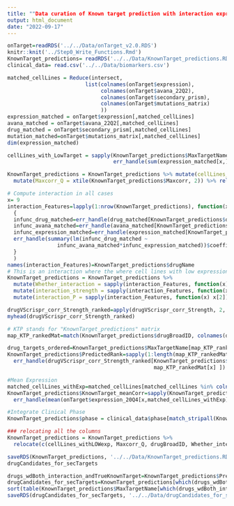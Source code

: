 ```yaml
---
title: ""Data curation of Known target prediction with interaction expression and secondary target""
output: html_document
date: "2022-09-17"
---
```


<!-- After computing the initial correlation, we next compute the interaction between the expression data and (the correlation between the crispr KO and the Drug response), and the add the variables: -->

<!-- libraries and data required -->
```r
onTarget=readRDS('../../Data/onTarget_v2.0.RDS')
knitr::knit('../Step0_Write_Functions.Rmd')
KnownTarget_predictions= readRDS('../../Data/KnownTarget_predictions.RDS')
clinical_data= read.csv('../../Data/biomarkers.csv')
```


<!-- Matched cellinies to between the expression, crispr, drug and mutation matrix datasets -->
```r
matched_cellLines = Reduce(intersect, 
                         list(colnames(onTarget$expression),
                              colnames(onTarget$avana_22Q2),
                              colnames(onTarget$secondary_prism),
                              colnames(onTarget$mutations_matrix)
                              ))
expression_matched = onTarget$expression[,matched_cellLines]
avana_matched = onTarget$avana_22Q2[,matched_cellLines]
drug_matched = onTarget$secondary_prism[,matched_cellLines]
mutation_matched=onTarget$mutations_matrix[,matched_cellLines]
dim(expression_matched) 
```

```r
cellLines_with_LowTarget = sapply(KnownTarget_predictions$MaxTargetName, function(x) 
                                  err_handle(sum(expression_matched[x,]<2)))

KnownTarget_predictions = KnownTarget_predictions %>% mutate(cellLines_withLOWexp = cellLines_with_LowTarget) %>%
  mutate(Maxcorr_Q = xtile(KnownTarget_predictions$Maxcorr, 2)) %>% relocate(drugBroadID, .after = Maxcorr_Q)
```

<!-- Compute interaction between the expression and the correlation of CRISPR KO and drug response-->
<!-- Preprocessing -->
```r
# Compute interaction in all cases
x= 9
interaction_Features=lapply(1:nrow(KnownTarget_predictions), function(x)
  {
  infunc_drug_matched=err_handle(drug_matched[KnownTarget_predictions$drugBroadID[x],])
  infunc_avana_matched=err_handle(avana_matched[KnownTarget_predictions$MaxTargetName[x],])
  infunc_expression_matched=err_handle(expression_matched[KnownTarget_predictions$MaxTargetName[x],]<2)
  err_handle(summary(lm(infunc_drug_matched ~ 
                infunc_avana_matched*infunc_expression_matched))$coefficients[4,c(1,4)])
  }
  )
names(interaction_Features)=KnownTarget_predictions$drugName
# This is an interaction where the where cell lines with low expression (<2, Trues in above vector) will have "lower" correlation strength than cell lines with high expression (>2, Falses in above vector)
KnownTarget_predictions = KnownTarget_predictions %>%
  mutate(Whether_interaction = sapply(interaction_Features, function(x) x[1]<0 & x[2]<0.2 )) %>% 
  mutate(interaction_strength = sapply(interaction_Features, function(x) x[1])) %>% 
  mutate(interaction_P = sapply(interaction_Features, function(x) x[2]))
```

<!-- ## code for the predicted rank based on the  interaction, correlation streghth-->
```r

drugVScrispr_corr_Strength_ranked=apply(drugVScrispr_corr_Strength, 2, function(x) nrow(drugVScrispr_corr_Strength)-rank(x)+1 )
myhead(drugVScrispr_corr_Strength_ranked)

# KTP stands for "KnownTarget_predictions" matrix
map_KTP_rankedMat=match(KnownTarget_predictions$drugBroadID, colnames(drugVScrispr_corr_Strength_ranked))

drug_targets_ordered=KnownTarget_predictions$MaxTargetName[map_KTP_rankedMat]
KnownTarget_predictions$PredictedRank=sapply(1:length(map_KTP_rankedMat), function(x) 
  err_handle(drugVScrispr_corr_Strength_ranked[KnownTarget_predictions$MaxTargetName[x],
                                               map_KTP_rankedMat[x] ])  )
```

```r
#Mean Expression
matched_cellLines_withExp=matched_cellLines[matched_cellLines %in% colnames(onTarget$expression_20Q4)]
KnownTarget_predictions$KnownTarget_meanCorr=sapply(KnownTarget_predictions$MaxTargetName, function(x)
  err_handle(mean(onTarget$expression_20Q4[x,matched_cellLines_withExp])) )

#Integrate Clinical Phase
KnownTarget_predictions$phase = clinical_data$phase[match_stripall(KnownTarget_predictions$drugName, clinical_data$name)]

### relocating all the columns
KnownTarget_predictions = KnownTarget_predictions %>% 
  relocate(c(cellLines_withLOWexp, Maxcorr_Q, drugBroadID, Whether_interaction, PredictedRank, interaction_strength, interaction_P), .before = BestTargetName)

saveRDS(KnownTarget_predictions, '../../Data/KnownTarget_predictions.RDS')
drugCandidates_for_secTargets
```

```r
drugs_wdBoth_interaction_andTrueKnownTarget=KnownTarget_predictions$PredictedRank < 100 & KnownTarget_predictions$Whether_interaction
drugCandidates_for_secTargets=KnownTarget_predictions[which(drugs_wdBoth_interaction_andTrueKnownTarget),]
sort(table(KnownTarget_predictions$MaxTargetName[which(drugs_wdBoth_interaction_andTrueKnownTarget)]))
saveRDS(drugCandidates_for_secTargets, '../../Data/drugCandidates_for_secTargets_v1.RDS')
```

